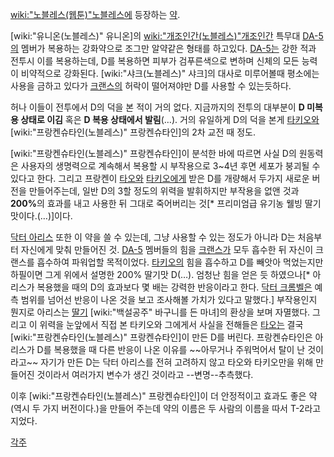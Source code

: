 [[wiki:"노블레스(웹툰)"노블레스]]에 등장하는 [[약]].

[wiki:"유니온(노블레스)" 유니온]의 [[wiki:"개조인간(노블레스)"개조인간]] 특무대 [[DA-5]]의 멤버가 복용하는 강화약으로 조그만 알약같은 형태를 하고있다. [[DA-5]]는 강한 적과 전투시 이를 복용하는데, D를 복용하면 피부가 검푸른색으로 변하며 신체의 모든 능력이 비약적으로 강화된다. [wiki:"샤크(노블레스)" 샤크]의 대사로 미루어볼때 평소에는 사용을 금하고 있다가 [[크랜스]]의 허락이 떨어져야만 D를 사용할 수 있는듯하다.

허나 이들이 전투에서 D의 덕을 본 적이 거의 없다. 지금까지의 전투의 대부분이 '''D 미복용 상태로 이김''' 혹은 '''D 복용 상태에서 발림'''(…). 거의 유일하게 D의 덕을 본게 [[타키오]]와 [wiki:"프랑켄슈타인(노블레스)" 프랑켄슈타인]의 2차 교전 때 정도.

[wiki:"프랑켄슈타인(노블레스)" 프랑켄슈타인]이 분석한 바에 따르면 사실 D의 원동력은 사용자의 생명력으로 계속해서 복용할 시 부작용으로 3~4년 후면 세포가 붕괴될 수 있다고 한다. 그리고 프랑켄이 [[타오]]와 [[타키오]]에게 받은 D를 개량해서 두가지 새로운 버전을 만들어주는데, 일반 D의 3할 정도의 위력을 발휘하지만 부작용을 없앤 것과 '''200%'''의 효과를 내고 사용한 뒤 그대로 죽어버리는 것[* 프리미엄급 유기농 웰빙 딸기맛이다.(…)]이다.

[[닥터 아리스]] 또한 이 약을 쓸 수 있는데, 그냥 사용할 수 있는 정도가 아니라 D는 처음부터 자신에게 맞춰 만들어진 것. [[DA-5]] 멤버들의 힘을 [[크랜스]]가 모두 흡수한 뒤 자신이 크랜스를 흡수하여 파워업할 목적이었다. [[타키오]]의 힘을 흡수하고 D를 빼앗아 먹었는지만 하필이면 그게 위에서 설명한 200% 딸기맛 D(…). 엄청난 힘을 얻은 듯 하였으나[* 아리스가 복용했을 때의 D의 효과보다 몇 배는 강력한 반응이라고 한다. [[닥터 크롬벨]]은 예측 범위를 넘어선 반응이 나온 것을 보고 조사해볼 가치가 있다고 말했다.] 부작용인지 뭔지로 아리스는 [[딸기]] [wiki:"백설공주" 바구니를 든 마녀]의 환상을 보며 자멸했다. 그리고 이 위력을 눈앞에서 직접 본 타키오와 그에게서 사실을 전해들은 [[타오]]는 결국 [wiki:"프랑켄슈타인(노블레스)" 프랑켄슈타인]이 만든 D를 버린다. 프랑켄슈타인은 아리스가 D를 복용했을 때 다른 반응이 나온 이유를 ~~아무거나 주워먹어서 탈이 난 것이라고~~ 자기가 만든 D는 닥터 아리스를 전혀 고려하지 않고 타오와 타키오만을 위해 만들어진 것이라서 여러가지 변수가 생긴 것이라고 --변명--추측했다. 

이후 [wiki:"프랑켄슈타인(노블레스)" 프랑켄슈타인]이 더 안정적이고 효과도 좋은 약(역시 두 가지 버전이다.)을 만들어 주는데 약의 이름은 두 사람의 이름을 따서 T-2라고 지었다.

[[각주]]
